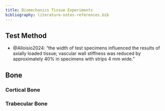 ```yaml
---
title: Biomechanics Tissue Experiments
bibliography: literature-notes-references.bib
---
```


## Test Method

- @Alloisio2024: "the width of test specimens influenced the results of axially loaded tissue; vascular wall stiffness was reduced by approximately 40% in specimens with strips 4 mm wide."


## Bone

### Cortical Bone


### Trabecular Bone

